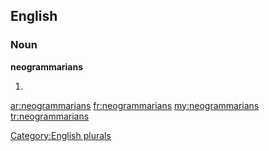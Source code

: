 ==English==

===Noun===
'''neogrammarians'''

# {{plural of|[[neogrammarian]]}}

[[Category:English plurals]]

[[ar:neogrammarians]]
[[fr:neogrammarians]]
[[my:neogrammarians]]
[[tr:neogrammarians]]